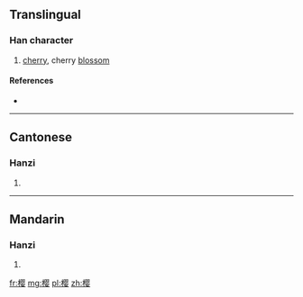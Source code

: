 {{also|櫻}}
==Translingual==

===Han character===
{{Han char|rn=75|rad=木|as=11|sn=15|four=|canj=木月人女 (DBOV)|ids=⿰[[木]][[婴]]}}

# [[cherry]], cherry [[blossom]]

====References====
* {{Han ref|kx=0551.181|hdz=21280.050|uh=6A31|ud=27185}}

----

==Cantonese==

===Hanzi===
{{yue-hanzi|jyut=jing1|y=ying1|tra=櫻}}

# {{defn|lang=yue|sort=木11}}

----

==Mandarin==

===Hanzi===
{{cmn-hanzi|tra=櫻|pin=[[yīng]] ([[ying1]])|wg=ying<sup>1</sup>}}

# {{defn|lang=cmn|sort=木11}}

[[fr:樱]]
[[mg:樱]]
[[pl:樱]]
[[zh:樱]]